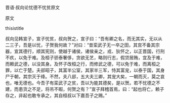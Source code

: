 


晋语·叔向论忧德不忧贫原文

原文

thisistitle

叔向见韩宣子，宣子忧贫，叔向贺之，宣子曰：“吾有卿之名，而无其实，无以从二三子，吾是以忧，子贺我何故？”对曰：“昔栾武子无一卒之田，其宫不备其宗器，宣其德行，顺其宪则，使越于诸侯，诸侯亲之，戎、狄怀之，以正晋国，行刑不疚，以免于难。及桓子骄泰奢侈，贪欲无艺，略则行志，假贷居贿，宜及于难，而赖武之德，以没其身。及怀子改桓之行，而修武之德，可以免于难，而离桓之罪，以亡于楚。夫郤昭子，其富半公室，其家半三军，恃其富宠，以泰于国，其身尸于朝，其宗灭于绛。不然，夫八郤，五大夫三卿，其宠大矣，一朝而灭，莫之哀也，唯无德也。今吾子有栾武子之贫，吾以为能其德矣，是以贺。若不忧德之不建，而患货之不足，将吊不暇，何贺之有？”宣子拜稽首焉，曰：“起也将亡，赖子存之，非起也敢专承之，其自桓叔以下嘉吾子之赐。”

